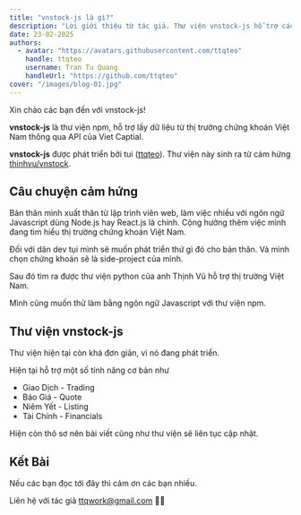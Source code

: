 ```yaml
---
title: "vnstock-js là gì?"
description: "Lời giới thiệu từ tác giả. Thư viện vnstock-js hỗ trợ các tính năng như giao dịch, báo giá, niêm yết và tài chính. Dự án vẫn đang trong quá trình phát triển và sẽ tiếp tục được cập nhật."
date: 23-02-2025
authors:
  - avatar: "https://avatars.githubusercontent.com/ttqteo"
    handle: ttqteo
    username: Tran Tu Quang
    handleUrl: "https://github.com/ttqteo"
cover: "/images/blog-01.jpg"
---
```


Xin chào các bạn đến với vnstock-js!

**vnstock-js** là thư viện npm, hỗ trợ lấy dữ liệu từ thị trường chứng khoán Việt Nam thông qua API của Viet Captial.

**vnstock-js** được phát triển bởi tui ([ttqteo](https://github.com/ttqteo)). Thư viện này sinh ra từ cảm hứng [thinhvu/vnstock](https://github.com/thinh-vu/vnstock). 

## Câu chuyện cảm hứng

Bản thân mình xuất thân từ lập trình viên web, làm việc nhiều với ngôn ngữ Javascript dùng Node.js hay React.js là chính.  Cộng hưởng thêm việc mình đang tìm hiểu thị trường chứng khoán Việt Nam.

Đối với dân dev tụi mình sẽ muốn phát triển thứ gì đó cho bản thân. Và mình chọn chứng khoán sẽ là side-project của mình.

Sau đó tìm ra được thư viện python của anh Thịnh Vũ hỗ trợ thị trường Việt Nam.

Mình cũng muốn thử làm bằng ngôn ngữ Javascript với thư viện npm.

## Thư viện vnstock-js

Thư viện hiện tại còn khá đơn giản, vì nó đang phát triển.

Hiện tại hỗ trợ một số tính năng cơ bản như 
* Giao Dịch - Trading
* Báo Giá - Quote 
* Niêm Yết - Listing 
* Tài Chính - Financials

Hiện còn thô sơ nên bài viết cũng như thư viện sẽ liên tục cập nhật.

## Kết Bài

Nếu các bạn đọc tới đây thì cảm ơn các bạn nhiều.

Liên hệ với tác giả [ttqwork@gmail.com](mailto:ttqwork@gmail.com)
🚀📁
